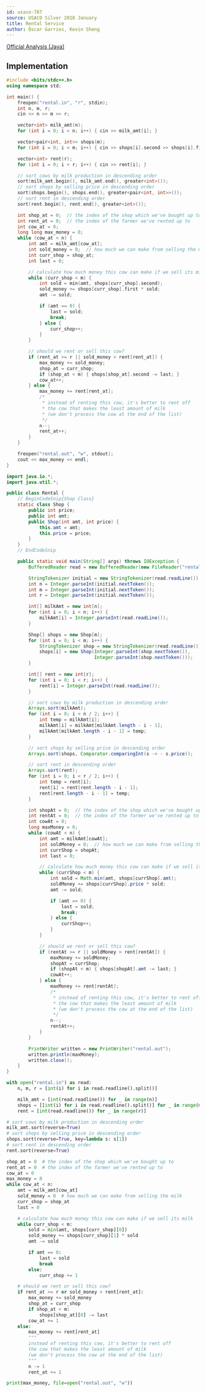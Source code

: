 ```yaml
---
id: usaco-787
source: USACO Silver 2018 January
title: Rental Service
author: Óscar Garries, Kevin Sheng
---
```


[Official Analysis (Java)](http://www.usaco.org/current/data/sol_rental_silver_jan18.html)

## Implementation

<LanguageSection>
<CPPSection>

```cpp
#include <bits/stdc++.h>
using namespace std;

int main() {
	freopen("rental.in", "r", stdin);
	int n, m, r;
	cin >> n >> m >> r;

	vector<int> milk_amt(n);
	for (int i = 0; i < n; i++) { cin >> milk_amt[i]; }

	vector<pair<int, int>> shops(m);
	for (int i = 0; i < m; i++) { cin >> shops[i].second >> shops[i].first; }

	vector<int> rent(r);
	for (int i = 0; i < r; i++) { cin >> rent[i]; }

	// sort cows by milk production in descending order
	sort(milk_amt.begin(), milk_amt.end(), greater<int>());
	// sort shops by selling price in descending order
	sort(shops.begin(), shops.end(), greater<pair<int, int>>());
	// sort rent in descending order
	sort(rent.begin(), rent.end(), greater<int>());

	int shop_at = 0;  // the index of the shop which we've bought up to
	int rent_at = 0;  // the index of the farmer we've rented up to
	int cow_at = 0;
	long long max_money = 0;
	while (cow_at < n) {
		int amt = milk_amt[cow_at];
		int sold_money = 0;  // how much we can make from selling the milk
		int curr_shop = shop_at;
		int last = 0;

		// calculate how much money this cow can make if we sell its milk
		while (curr_shop < m) {
			int sold = min(amt, shops[curr_shop].second);
			sold_money += shops[curr_shop].first * sold;
			amt -= sold;

			if (amt == 0) {
				last = sold;
				break;
			} else {
				curr_shop++;
			}
		}

		// should we rent or sell this cow?
		if (rent_at >= r || sold_money > rent[rent_at]) {
			max_money += sold_money;
			shop_at = curr_shop;
			if (shop_at < m) { shops[shop_at].second -= last; }
			cow_at++;
		} else {
			max_money += rent[rent_at];
			/*
			 * instead of renting this cow, it's better to rent off
			 * the cow that makes the least amount of milk
			 * (we don't process the cow at the end of the list)
			 */
			n--;
			rent_at++;
		}
	}

	freopen("rental.out", "w", stdout);
	cout << max_money << endl;
}
```

</CPPSection>
<JavaSection>

```java
import java.io.*;
import java.util.*;

public class Rental {
	// BeginCodeSnip{Shop Class}
	static class Shop {
		public int price;
		public int amt;
		public Shop(int amt, int price) {
			this.amt = amt;
			this.price = price;
		}
	}
	// EndCodeSnip

	public static void main(String[] args) throws IOException {
		BufferedReader read = new BufferedReader(new FileReader("rental.in"));

		StringTokenizer initial = new StringTokenizer(read.readLine());
		int n = Integer.parseInt(initial.nextToken());
		int m = Integer.parseInt(initial.nextToken());
		int r = Integer.parseInt(initial.nextToken());

		int[] milkAmt = new int[n];
		for (int i = 0; i < n; i++) {
			milkAmt[i] = Integer.parseInt(read.readLine());
		}

		Shop[] shops = new Shop[m];
		for (int i = 0; i < m; i++) {
			StringTokenizer shop = new StringTokenizer(read.readLine());
			shops[i] = new Shop(Integer.parseInt(shop.nextToken()),
			                    Integer.parseInt(shop.nextToken()));
		}

		int[] rent = new int[r];
		for (int i = 0; i < r; i++) {
			rent[i] = Integer.parseInt(read.readLine());
		}

		// sort cows by milk production in descending order
		Arrays.sort(milkAmt);
		for (int i = 0; i < n / 2; i++) {
			int temp = milkAmt[i];
			milkAmt[i] = milkAmt[milkAmt.length - i - 1];
			milkAmt[milkAmt.length - i - 1] = temp;
		}

		// sort shops by selling price in descending order
		Arrays.sort(shops, Comparator.comparingInt(s -> - s.price));

		// sort rent in descending order
		Arrays.sort(rent);
		for (int i = 0; i < r / 2; i++) {
			int temp = rent[i];
			rent[i] = rent[rent.length - i - 1];
			rent[rent.length - i - 1] = temp;
		}

		int shopAt = 0;  // the index of the shop which we've bought up to
		int rentAt = 0;  // the index of the farmer we've rented up to
		int cowAt = 0;
		long maxMoney = 0;
		while (cowAt < n) {
			int amt = milkAmt[cowAt];
			int soldMoney = 0;  // how much we can make from selling the milk
			int currShop = shopAt;
			int last = 0;

			// calculate how much money this cow can make if we sell its milk
			while (currShop < m) {
				int sold = Math.min(amt, shops[currShop].amt);
				soldMoney += shops[currShop].price * sold;
				amt -= sold;

				if (amt == 0) {
					last = sold;
					break;
				} else {
					currShop++;
				}
			}

			// should we rent or sell this cow?
			if (rentAt >= r || soldMoney > rent[rentAt]) {
				maxMoney += soldMoney;
				shopAt = currShop;
				if (shopAt < m) { shops[shopAt].amt -= last; }
				cowAt++;
			} else {
				maxMoney += rent[rentAt];
				/*
				 * instead of renting this cow, it's better to rent off
				 * the cow that makes the least amount of milk
				 * (we don't process the cow at the end of the list)
				 */
				n--;
				rentAt++;
			}
		}

		PrintWriter written = new PrintWriter("rental.out");
		written.println(maxMoney);
		written.close();
	}
}
```

</JavaSection>
<PySection>

```py
with open("rental.in") as read:
	n, m, r = [int(i) for i in read.readline().split()]

	milk_amt = [int(read.readline()) for _ in range(n)]
	shops = [[int(i) for i in read.readline().split()] for _ in range(m)]
	rent = [int(read.readline()) for _ in range(r)]

# sort cows by milk production in descending order
milk_amt.sort(reverse=True)
# sort shops by selling price in descending order
shops.sort(reverse=True, key=lambda s: s[1])
# sort rent in descending order
rent.sort(reverse=True)

shop_at = 0  # the index of the shop which we've bought up to
rent_at = 0  # the index of the farmer we've rented up to
cow_at = 0
max_money = 0
while cow_at < n:
	amt = milk_amt[cow_at]
	sold_money = 0  # how much we can make from selling the milk
	curr_shop = shop_at
	last = 0

	# calculate how much money this cow can make if we sell its milk
	while curr_shop < m:
		sold = min(amt, shops[curr_shop][0])
		sold_money += shops[curr_shop][1] * sold
		amt -= sold

		if amt == 0:
			last = sold
			break
		else:
			curr_shop += 1

	# should we rent or sell this cow?
	if rent_at >= r or sold_money > rent[rent_at]:
		max_money += sold_money
		shop_at = curr_shop
		if shop_at < m:
			shops[shop_at][0] -= last
		cow_at += 1
	else:
		max_money += rent[rent_at]
		"""
		instead of renting this cow, it's better to rent off
		the cow that makes the least amount of milk
		(we don't process the cow at the end of the list)
		"""
		n -= 1
		rent_at += 1

print(max_money, file=open("rental.out", "w"))
```

</PySection>
</LanguageSection>
